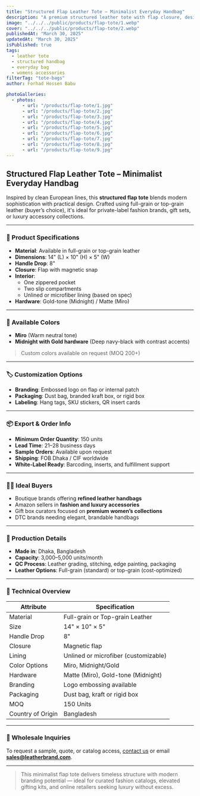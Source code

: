 ```yaml
---
title: "Structured Flap Leather Tote – Minimalist Everyday Handbag"
description: "A premium structured leather tote with flap closure, designed for everyday elegance and practical carry. Ideal for fashion brands and gifting collections."
image: "../../../public/products/flap-tote/1.webp"
cover: "../../../public/products/flap-tote/2.webp"
publishedAt: "March 30, 2025"
updatedAt: "March 30, 2025"
isPublished: true
tags:
  - leather tote
  - structured handbag
  - everyday bag
  - womens accessories
filterTag: "tote-bags"
author: Forhad Hossen Babu

photoGalleries:
  - photos:
      - url: "/products/flap-tote/1.jpg"
      - url: "/products/flap-tote/2.jpg"
      - url: "/products/flap-tote/3.jpg"
      - url: "/products/flap-tote/4.jpg"
      - url: "/products/flap-tote/5.jpg"
      - url: "/products/flap-tote/6.jpg"
      - url: "/products/flap-tote/7.jpg"
      - url: "/products/flap-tote/8.jpg"
      - url: "/products/flap-tote/9.jpg"
---
```


## Structured Flap Leather Tote – Minimalist Everyday Handbag

Inspired by clean European lines, this **structured flap tote** blends modern sophistication with practical design. Crafted using full-grain or top-grain leather (buyer’s choice), it's ideal for private-label fashion brands, gift sets, or luxury accessory collections.

---

### 🧾 Product Specifications

- **Material**: Available in full-grain or top-grain leather  
- **Dimensions**: 14" (L) × 10" (H) × 5" (W)  
- **Handle Drop**: 8"  
- **Closure**: Flap with magnetic snap  
- **Interior**:  
  - One zippered pocket  
  - Two slip compartments  
  - Unlined or microfiber lining (based on spec)  
- **Hardware**: Gold-tone (Midnight) / Matte (Miro)

---

### 🎨 Available Colors

- **Miro** (Warm neutral tone)  
- **Midnight with Gold hardware** (Deep navy-black with contrast accents)  

> Custom colors available on request (MOQ 200+)

---

### 🏷️ Customization Options

- **Branding**: Embossed logo on flap or internal patch  
- **Packaging**: Dust bag, branded kraft box, or rigid box  
- **Labeling**: Hang tags, SKU stickers, QR insert cards

---

### 📦 Export & Order Info

- **Minimum Order Quantity**: 150 units  
- **Lead Time**: 21–28 business days  
- **Sample Orders**: Available upon request  
- **Shipping**: FOB Dhaka / CIF worldwide  
- **White-Label Ready**: Barcoding, inserts, and fulfillment support

---

### 🧑‍💼 Ideal Buyers

- Boutique brands offering **refined leather handbags**  
- Amazon sellers in **fashion and luxury accessories**  
- Gift box curators focused on **premium women’s collections**  
- DTC brands needing elegant, brandable handbags

---

### 🔧 Production Details

- **Made in**: Dhaka, Bangladesh  
- **Capacity**: 3,000–5,000 units/month  
- **QC Process**: Leather grading, stitching, edge painting, packaging  
- **Leather Options**: Full-grain (standard) or top-grain (cost-optimized)

---

### 📐 Technical Overview

| Attribute             | Specification                         |
|-----------------------|-----------------------------------------|
| Material              | Full-grain or Top-grain Leather         |
| Size                  | 14" × 10" × 5"                          |
| Handle Drop           | 8"                                      |
| Closure               | Magnetic flap                           |
| Lining                | Unlined or microfiber (customizable)    |
| Color Options         | Miro, Midnight/Gold                     |
| Hardware              | Matte (Miro), Gold-tone (Midnight)     |
| Branding              | Logo embossing available                |
| Packaging             | Dust bag, kraft or rigid box            |
| MOQ                   | 150 Units                               |
| Country of Origin     | Bangladesh                              |

---

### 📩 Wholesale Inquiries

To request a sample, quote, or catalog access, [contact us](/contact) or email **sales@leatherbrand.com**.

---

> This minimalist flap tote delivers timeless structure with modern branding potential — ideal for curated fashion catalogs, elevated gifting kits, and online retailers seeking luxury without excess.
